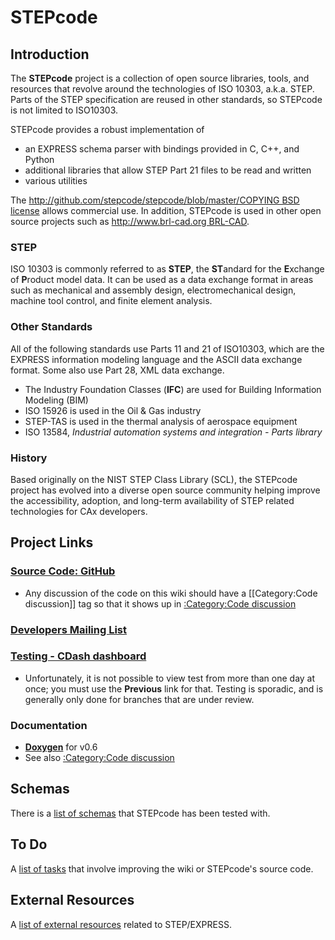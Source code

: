 = STEPcode =

== Introduction ==
The '''STEPcode''' project is a collection of open source libraries, tools, and resources that revolve around the technologies of ISO 10303, a.k.a. STEP. Parts of the STEP specification are reused in other standards, so STEPcode is not limited to ISO10303.

STEPcode provides a robust implementation of
* an EXPRESS schema parser with bindings provided in C, C++, and Python
* additional libraries that allow STEP Part 21 files to be read and written
* various utilities

The [[http://github.com/stepcode/stepcode/blob/master/COPYING BSD license]] allows commercial use. In addition, STEPcode is used in other open source projects such as [[http://www.brl-cad.org BRL-CAD]].

=== STEP ===
ISO 10303 is commonly referred to as '''STEP''', the '''ST'''andard for the '''E'''xchange of '''P'''roduct model data. It can be used as a data exchange format in areas such as mechanical and assembly design, electromechanical design, machine tool control, and finite element analysis.

=== Other Standards ===
All of the following standards use Parts 11 and 21 of ISO10303, which are the EXPRESS information modeling language and the ASCII data exchange format. Some also use Part 28, XML data exchange.

* The Industry Foundation Classes ('''IFC''') are used for Building Information Modeling (BIM)
* ISO 15926 is used in the Oil & Gas industry
* STEP-TAS is used in the thermal analysis of aerospace equipment
* ISO 13584, ''Industrial automation systems and integration - Parts library''

=== History ===
Based originally on the NIST STEP Class Library (SCL), the STEPcode project has evolved into a
diverse open source community helping improve the accessibility, adoption, and long-term availability of STEP related technologies for CAx developers.

== Project Links ==

=== [http://github.com/stepcode/stepcode Source Code: GitHub] ===
* Any discussion of the code on this wiki should have a <nowiki>[[Category:Code discussion]]</nowiki> tag so that it shows up in [[:Category:Code discussion]]
=== [http://groups.google.com/forum/?fromgroups#!forum/scl-dev Developers Mailing List] ===
=== [http://my.cdash.org/index.php?project=StepClassLibrary Testing - CDash dashboard] ===
* Unfortunately, it is not possible to view test from more than one day at once; you must use the '''Previous''' link for that. Testing is sporadic, and is generally only done for branches that are under review.

=== Documentation ===
* '''[http://stepcode.org/doxygen/ Doxygen]''' for v0.6
* See also [[:Category:Code discussion]]

== Schemas ==
There is a [[list of schemas]] that STEPcode has been tested with.

== To Do ==
A [[list of tasks]] that involve improving the wiki or STEPcode's source code.

== External Resources ==
A [[list of external resources]] related to STEP/EXPRESS.